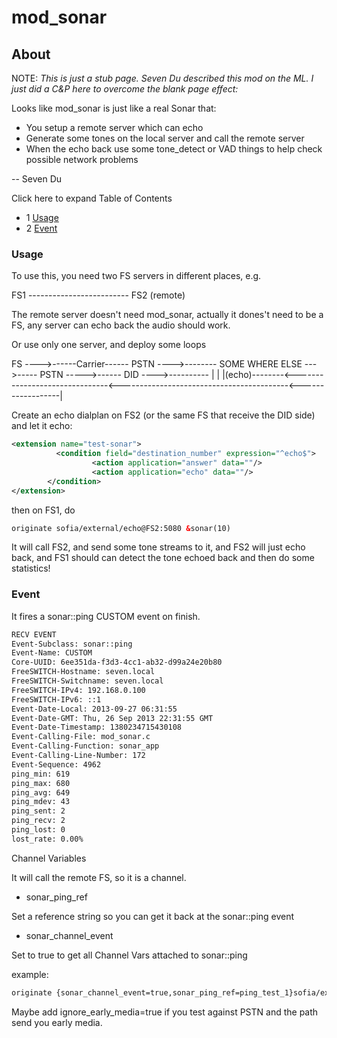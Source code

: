 
# mod_sonar 

 

## About

NOTE: _This is just a stub page. Seven Du described this mod on the ML. I just did a C&P here to overcome the blank page effect:_

Looks like mod_sonar is just like a real Sonar that:

- You setup a remote server which can echo
- Generate some tones on the local server and call the remote server
- When the echo back use some tone_detect or VAD things to help check possible network problems

-- 
Seven Du

Click here to expand Table of Contents

* 1 [Usage](#usage)
* 2 [Event](#event)

### Usage

To use this, you need two FS servers in different places, e.g.

FS1       -------------------------   FS2 (remote)

The remote server doesn't need mod\_sonar, actually it dones't need to be a FS, any server can echo back the audio should work.

Or use only one server, and deploy some loops

FS ---->------Carrier------ PSTN ---->-------- SOME WHERE ELSE --->----- PSTN ----->------ DID ---->----------
|                                                                                                            |
|(echo)--------&lt;-------------------------------&lt;------------------------------------------&lt;------------------|

Create an echo dialplan on FS2 (or the same FS that receive the DID side) and let it echo:

```xml
<extension name="test-sonar">
          <condition field="destination_number" expression="^echo$">
                  <action application="answer" data=""/>
                  <action application="echo" data=""/>
        </condition>
</extension>
```

then on FS1, do

```xml
originate sofia/external/echo@FS2:5080 &sonar(10)
```

It will call FS2, and send some tone streams to it, and FS2 will just echo back, and FS1 should can detect the tone echoed back and then do some statistics!

### Event

It fires a sonar::ping CUSTOM event on finish.

```xml
RECV EVENT
Event-Subclass: sonar::ping
Event-Name: CUSTOM
Core-UUID: 6ee351da-f3d3-4cc1-ab32-d99a24e20b80
FreeSWITCH-Hostname: seven.local
FreeSWITCH-Switchname: seven.local
FreeSWITCH-IPv4: 192.168.0.100
FreeSWITCH-IPv6: ::1
Event-Date-Local: 2013-09-27 06:31:55
Event-Date-GMT: Thu, 26 Sep 2013 22:31:55 GMT
Event-Date-Timestamp: 1380234715430108
Event-Calling-File: mod_sonar.c
Event-Calling-Function: sonar_app
Event-Calling-Line-Number: 172
Event-Sequence: 4962
ping_min: 619
ping_max: 680
ping_avg: 649
ping_mdev: 43
ping_sent: 2
ping_recv: 2
ping_lost: 0
lost_rate: 0.00%
```

Channel Variables

It will call the remote FS, so it is a channel.

* sonar\_ping\_ref

Set a reference string so you can get it back at the sonar::ping event

* sonar\_channel\_event

Set to true to get all Channel Vars attached to sonar::ping

example:

```xml
originate {sonar_channel_event=true,sonar_ping_ref=ping_test_1}sofia/external/echo@FS2:5080 &sonar(40)
```

Maybe add ignore\_early\_media=true if you test against PSTN and the path send you early media.


